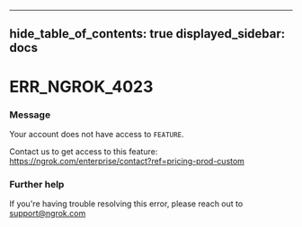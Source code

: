 

---
hide_table_of_contents: true
displayed_sidebar: docs
---


# ERR_NGROK_4023

### Message
Your account does not have access to `FEATURE`.

Contact us to get access to this feature: https://ngrok.com/enterprise/contact?ref=pricing-prod-custom

<ErrorDetails />



### Further help
If you're having trouble resolving this error, please reach out to [support@ngrok.com](mailto:support@ngrok.com?subject=Help%20with%20ERR_NGROK_4023)

